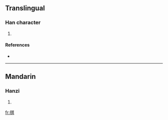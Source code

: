 ==Translingual==

===Han character===
{{Han char|rn=64|rad=手|as=08|sn=11|four=5408<sub>1</sub>|canj=手廿一金 (QTMC)}}

# {{defn|Han|sort=手08}}

====References====
* {{Han ref|kx=0437.120|dkj=12254|dj=0787.020|hdz=31891.040|uh=6391|ud=25489|bh=D5A4|bd=54692}}

----

==Mandarin==

===Hanzi===
{{cmn-hanzi|pin=[[qí]] ([[qi2]])|wg=ch'i<sup>2</sup>}}

# {{defn|Mandarin|sort=手08}}

[[fr:掑]]